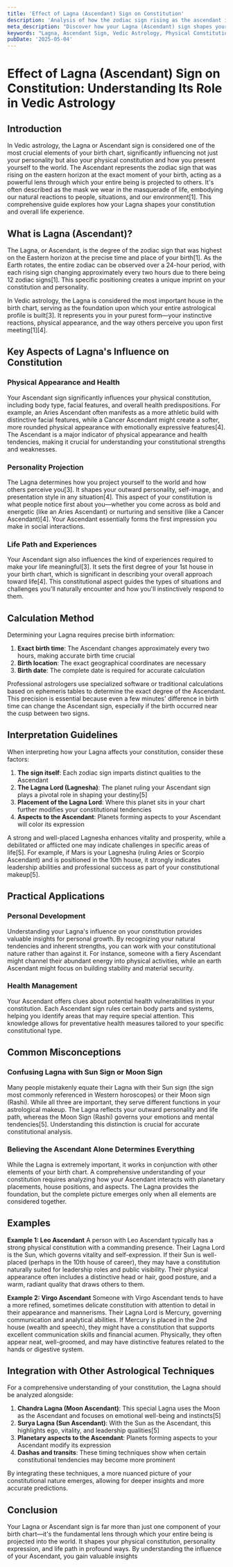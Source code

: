 ```yaml
---
title: 'Effect of Lagna (Ascendant) Sign on Constitution'
description: 'Analysis of how the zodiac sign rising as the ascendant influences a person''s physical constitution and vitality. Fiery signs are generally considered better for health, denoting active life, vitality, good appetite, and resistance to cold, while watery signs are comparatively weaker. Each sign as the ascendant has a specific effect on the native''s health and temperament.'
meta_description: "Discover how your Lagna (Ascendant) sign shapes your physical constitution, personality, and life path in Vedic astrology."
keywords: "Lagna, Ascendant Sign, Vedic Astrology, Physical Constitution, Rising Sign, Personality Traits, Birth Chart"
pubDate: '2025-05-04'
---
```


# Effect of Lagna (Ascendant) Sign on Constitution: Understanding Its Role in Vedic Astrology

## Introduction

In Vedic astrology, the Lagna or Ascendant sign is considered one of the most crucial elements of your birth chart, significantly influencing not just your personality but also your physical constitution and how you present yourself to the world. The Ascendant represents the zodiac sign that was rising on the eastern horizon at the exact moment of your birth, acting as a powerful lens through which your entire being is projected to others. It's often described as the mask we wear in the masquerade of life, embodying our natural reactions to people, situations, and our environment[1]. This comprehensive guide explores how your Lagna shapes your constitution and overall life experience.

## What is Lagna (Ascendant)?

The Lagna, or Ascendant, is the degree of the zodiac sign that was highest on the Eastern horizon at the precise time and place of your birth[1]. As the Earth rotates, the entire zodiac can be observed over a 24-hour period, with each rising sign changing approximately every two hours due to there being 12 zodiac signs[1]. This specific positioning creates a unique imprint on your constitution and personality.

In Vedic astrology, the Lagna is considered the most important house in the birth chart, serving as the foundation upon which your entire astrological profile is built[3]. It represents you in your purest form—your instinctive reactions, physical appearance, and the way others perceive you upon first meeting[1][4].

## Key Aspects of Lagna's Influence on Constitution

### Physical Appearance and Health

Your Ascendant sign significantly influences your physical constitution, including body type, facial features, and overall health predispositions. For example, an Aries Ascendant often manifests as a more athletic build with distinctive facial features, while a Cancer Ascendant might create a softer, more rounded physical appearance with emotionally expressive features[4]. The Ascendant is a major indicator of physical appearance and health tendencies, making it crucial for understanding your constitutional strengths and weaknesses.

### Personality Projection

The Lagna determines how you project yourself to the world and how others perceive you[3]. It shapes your outward personality, self-image, and presentation style in any situation[4]. This aspect of your constitution is what people notice first about you—whether you come across as bold and energetic (like an Aries Ascendant) or nurturing and sensitive (like a Cancer Ascendant)[4]. Your Ascendant essentially forms the first impression you make in social interactions.

### Life Path and Experiences

Your Ascendant sign also influences the kind of experiences required to make your life meaningful[3]. It sets the first degree of your 1st house in your birth chart, which is significant in describing your overall approach toward life[4]. This constitutional aspect guides the types of situations and challenges you'll naturally encounter and how you'll instinctively respond to them.

## Calculation Method

Determining your Lagna requires precise birth information:

1. **Exact birth time**: The Ascendant changes approximately every two hours, making accurate birth time crucial
2. **Birth location**: The exact geographical coordinates are necessary
3. **Birth date**: The complete date is required for accurate calculation

Professional astrologers use specialized software or traditional calculations based on ephemeris tables to determine the exact degree of the Ascendant. This precision is essential because even a few minutes' difference in birth time can change the Ascendant sign, especially if the birth occurred near the cusp between two signs.

## Interpretation Guidelines

When interpreting how your Lagna affects your constitution, consider these factors:

1. **The sign itself**: Each zodiac sign imparts distinct qualities to the Ascendant
2. **The Lagna Lord (Lagnesha)**: The planet ruling your Ascendant sign plays a pivotal role in shaping your destiny[5]
3. **Placement of the Lagna Lord**: Where this planet sits in your chart further modifies your constitutional tendencies
4. **Aspects to the Ascendant**: Planets forming aspects to your Ascendant will color its expression

A strong and well-placed Lagnesha enhances vitality and prosperity, while a debilitated or afflicted one may indicate challenges in specific areas of life[5]. For example, if Mars is your Lagnesha (ruling Aries or Scorpio Ascendant) and is positioned in the 10th house, it strongly indicates leadership abilities and professional success as part of your constitutional makeup[5].

## Practical Applications

### Personal Development

Understanding your Lagna's influence on your constitution provides valuable insights for personal growth. By recognizing your natural tendencies and inherent strengths, you can work with your constitutional nature rather than against it. For instance, someone with a fiery Ascendant might channel their abundant energy into physical activities, while an earth Ascendant might focus on building stability and material security.

### Health Management

Your Ascendant offers clues about potential health vulnerabilities in your constitution. Each Ascendant sign rules certain body parts and systems, helping you identify areas that may require special attention. This knowledge allows for preventative health measures tailored to your specific constitutional type.

## Common Misconceptions

### Confusing Lagna with Sun Sign or Moon Sign

Many people mistakenly equate their Lagna with their Sun sign (the sign most commonly referenced in Western horoscopes) or their Moon sign (Rashi). While all three are important, they serve different functions in your astrological makeup. The Lagna reflects your outward personality and life path, whereas the Moon Sign (Rashi) governs your emotions and mental tendencies[5]. Understanding this distinction is crucial for accurate constitutional analysis.

### Believing the Ascendant Alone Determines Everything

While the Lagna is extremely important, it works in conjunction with other elements of your birth chart. A comprehensive understanding of your constitution requires analyzing how your Ascendant interacts with planetary placements, house positions, and aspects. The Lagna provides the foundation, but the complete picture emerges only when all elements are considered together.

## Examples

**Example 1: Leo Ascendant**
A person with Leo Ascendant typically has a strong physical constitution with a commanding presence. Their Lagna Lord is the Sun, which governs vitality and self-expression. If their Sun is well-placed (perhaps in the 10th house of career), they may have a constitution naturally suited for leadership roles and public visibility. Their physical appearance often includes a distinctive head or hair, good posture, and a warm, radiant quality that draws others to them.

**Example 2: Virgo Ascendant**
Someone with Virgo Ascendant tends to have a more refined, sometimes delicate constitution with attention to detail in their appearance and mannerisms. Their Lagna Lord is Mercury, governing communication and analytical abilities. If Mercury is placed in the 2nd house (wealth and speech), they might have a constitution that supports excellent communication skills and financial acumen. Physically, they often appear neat, well-groomed, and may have distinctive features related to the hands or digestive system.

## Integration with Other Astrological Techniques

For a comprehensive understanding of your constitution, the Lagna should be analyzed alongside:

1. **Chandra Lagna (Moon Ascendant)**: This special Lagna uses the Moon as the Ascendant and focuses on emotional well-being and instincts[5]
2. **Surya Lagna (Sun Ascendant)**: With the Sun as the Ascendant, this highlights ego, vitality, and leadership qualities[5]
3. **Planetary aspects to the Ascendant**: Planets forming aspects to your Ascendant modify its expression
4. **Dashas and transits**: These timing techniques show when certain constitutional tendencies may become more prominent

By integrating these techniques, a more nuanced picture of your constitutional nature emerges, allowing for deeper insights and more accurate predictions.

## Conclusion

Your Lagna or Ascendant sign is far more than just one component of your birth chart—it's the fundamental lens through which your entire being is projected into the world. It shapes your physical constitution, personality expression, and life path in profound ways. By understanding the influence of your Ascendant, you gain valuable insights